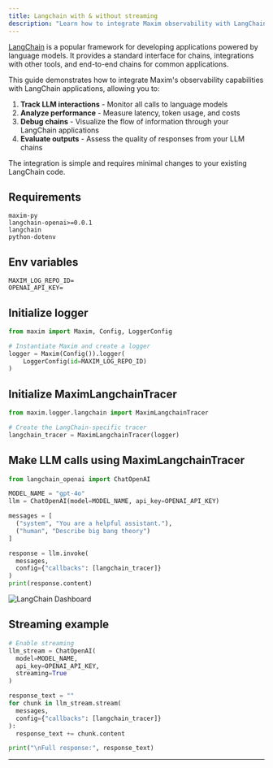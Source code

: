 ```yaml
---
title: Langchain with & without streaming
description: "Learn how to integrate Maxim observability with LangChain OpenAI calls."
---
```


[LangChain](https://www.langchain.com/) is a popular framework for developing applications powered by language models. It provides a standard interface for chains, integrations with other tools, and end-to-end chains for common applications.

This guide demonstrates how to integrate Maxim's observability capabilities with LangChain applications, allowing you to:

1. **Track LLM interactions** - Monitor all calls to language models
2. **Analyze performance** - Measure latency, token usage, and costs
3. **Debug chains** - Visualize the flow of information through your LangChain applications
4. **Evaluate outputs** - Assess the quality of responses from your LLM chains

The integration is simple and requires minimal changes to your existing LangChain code.


## Requirements

```
maxim-py
langchain-openai>=0.0.1
langchain
python-dotenv
```

## Env variables

```
MAXIM_LOG_REPO_ID=
OPENAI_API_KEY=
```

## Initialize logger

```python
from maxim import Maxim, Config, LoggerConfig

# Instantiate Maxim and create a logger
logger = Maxim(Config()).logger(
    LoggerConfig(id=MAXIM_LOG_REPO_ID)
)
```

## Initialize MaximLangchainTracer

```python {4}
from maxim.logger.langchain import MaximLangchainTracer

# Create the LangChain-specific tracer
langchain_tracer = MaximLangchainTracer(logger)
```

## Make LLM calls using MaximLangchainTracer

```python
from langchain_openai import ChatOpenAI

MODEL_NAME = "gpt-4o"
llm = ChatOpenAI(model=MODEL_NAME, api_key=OPENAI_API_KEY)

messages = [
  ("system", "You are a helpful assistant."),
  ("human", "Describe big bang theory")
]

response = llm.invoke(
  messages,
  config={"callbacks": [langchain_tracer]}
)
print(response.content)
```

![LangChain Dashboard](/images/docs/sdk/python/langchain/langchain.gif)

## Streaming example

```python
# Enable streaming
llm_stream = ChatOpenAI(
  model=MODEL_NAME,
  api_key=OPENAI_API_KEY,
  streaming=True
)

response_text = ""
for chunk in llm_stream.stream(
  messages,
  config={"callbacks": [langchain_tracer]}
):
  response_text += chunk.content

print("\nFull response:", response_text)
```

---